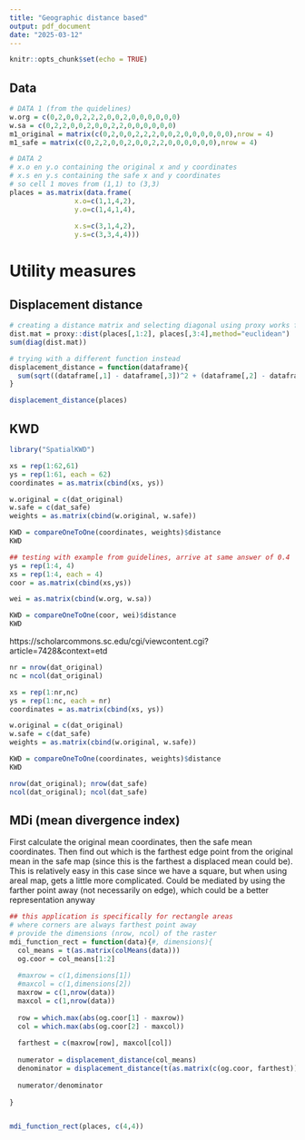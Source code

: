 ---
title: "Geographic distance based"
output: pdf_document
date: "2025-03-12"
---

```{r setup, include=FALSE}
knitr::opts_chunk$set(echo = TRUE)
```



## Data
```{r}
# DATA 1 (from the quidelines)
w.org = c(0,2,0,0,2,2,2,0,0,2,0,0,0,0,0,0)
w.sa = c(0,2,2,0,0,2,0,0,2,2,0,0,0,0,0,0)
m1_original = matrix(c(0,2,0,0,2,2,2,0,0,2,0,0,0,0,0,0),nrow = 4)
m1_safe = matrix(c(0,2,2,0,0,2,0,0,2,2,0,0,0,0,0,0),nrow = 4)

# DATA 2
# x.o en y.o containing the original x and y coordinates
# x.s en y.s containing the safe x and y coordinates
# so cell 1 moves from (1,1) to (3,3)
places = as.matrix(data.frame(
                x.o=c(1,1,4,2), 
                y.o=c(1,4,1,4),
                
                x.s=c(3,1,4,2), 
                y.s=c(3,3,4,4)))
```

# Utility measures
## Displacement distance
```{r}
# creating a distance matrix and selecting diagonal using proxy works fine, but it calculates unnecessary distances, which is inconvenient for large data sets
dist.mat = proxy::dist(places[,1:2], places[,3:4],method="euclidean")
sum(diag(dist.mat))

# trying with a different function instead
displacement_distance = function(dataframe){
  sum(sqrt((dataframe[,1] - dataframe[,3])^2 + (dataframe[,2] - dataframe[,4])^2))
}

displacement_distance(places)

```

## KWD
```{r}
library("SpatialKWD")

xs = rep(1:62,61)
ys = rep(1:61, each = 62)
coordinates = as.matrix(cbind(xs, ys))

w.original = c(dat_original)
w.safe = c(dat_safe)
weights = as.matrix(cbind(w.original, w.safe))

KWD = compareOneToOne(coordinates, weights)$distance
KWD

## testing with example from guidelines, arrive at same answer of 0.4
ys = rep(1:4, 4)
xs = rep(1:4, each = 4)
coor = as.matrix(cbind(xs,ys))

wei = as.matrix(cbind(w.org, w.sa))

KWD = compareOneToOne(coor, wei)$distance
KWD
```
https://scholarcommons.sc.edu/cgi/viewcontent.cgi?article=7428&context=etd
```{r}
nr = nrow(dat_original)
nc = ncol(dat_original)

xs = rep(1:nr,nc)
ys = rep(1:nc, each = nr)
coordinates = as.matrix(cbind(xs, ys))

w.original = c(dat_original)
w.safe = c(dat_safe)
weights = as.matrix(cbind(w.original, w.safe))

KWD = compareOneToOne(coordinates, weights)$distance
KWD

nrow(dat_original); nrow(dat_safe)
ncol(dat_original); ncol(dat_safe)


```


## MDi (mean divergence index)
First calculate the original mean coordinates, then the safe mean coordinates.
Then find out which is the farthest edge point from the original mean in the safe map (since this is the farthest a displaced mean could be).
This is relatively easy in this case since we have a square, but when using areal map, gets a little more complicated.
Could be mediated by using the farther point away (not necessarily on edge), which could be a better representation anyway
```{r}
## this application is specifically for rectangle areas
# where corners are always farthest point away
# provide the dimensions (nrow, ncol) of the raster
mdi_function_rect = function(data){#, dimensions){
  col_means = t(as.matrix(colMeans(data)))
  og.coor = col_means[1:2]
  
  #maxrow = c(1,dimensions[1])
  #maxcol = c(1,dimensions[2])
  maxrow = c(1,nrow(data))
  maxcol = c(1,nrow(data))
  
  row = which.max(abs(og.coor[1] - maxrow))
  col = which.max(abs(og.coor[2] - maxcol))
  
  farthest = c(maxrow[row], maxcol[col])
  
  numerator = displacement_distance(col_means)
  denominator = displacement_distance(t(as.matrix(c(og.coor, farthest))))
  
  numerator/denominator
  
}


mdi_function_rect(places, c(4,4))


```




